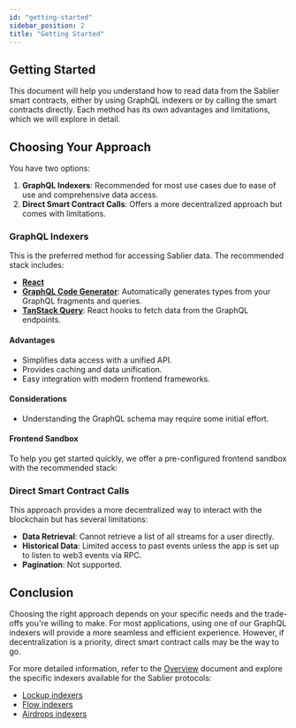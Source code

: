 ```yaml
---
id: "getting-started"
sidebar_position: 2
title: "Getting Started"
---
```



## Getting Started

This document will help you understand how to read data from the Sablier smart contracts, either by using GraphQL indexers or by calling the smart contracts directly. Each method has its own advantages and limitations, which we will explore in detail.

## Choosing Your Approach

You have two options:

1. **GraphQL Indexers**: Recommended for most use cases due to ease of use and comprehensive data access.
2. **Direct Smart Contract Calls**: Offers a more decentralized approach but comes with limitations.

### GraphQL Indexers

This is the preferred method for accessing Sablier data. The recommended stack includes:

- **[React](https://react.dev)**
- **[GraphQL Code Generator](https://the-guild.dev/graphql/codegen/docs/getting-started)**: Automatically generates types from your GraphQL fragments and queries.
- **[TanStack Query](https://tanstack.com/query)**: React hooks to fetch data from the GraphQL endpoints.

#### Advantages

- Simplifies data access with a unified API.
- Provides caching and data unification.
- Easy integration with modern frontend frameworks.

#### Considerations

- Understanding the GraphQL schema may require some initial effort.

#### Frontend Sandbox

To help you get started quickly, we offer a pre-configured frontend sandbox with the recommended stack:

<LinkPreview href="https://github.com/sablier-labs/sandbox" icon="github" title="Sablier Frontend Sandbox" />

### Direct Smart Contract Calls

This approach provides a more decentralized way to interact with the blockchain but has several limitations:

- **Data Retrieval**: Cannot retrieve a list of all streams for a user directly.
- **Historical Data**: Limited access to past events unless the app is set up to listen to web3 events via RPC.
- **Pagination**: Not supported.

## Conclusion

Choosing the right approach depends on your specific needs and the trade-offs you're willing to make. For most applications, using one of our GraphQL indexers will provide a more seamless and efficient experience. However, if decentralization is a priority, direct smart contract calls may be the way to go.

For more detailed information, refer to the [Overview](/api/overview) document and explore the specific indexers available for the Sablier protocols:

- [Lockup indexers](/api/lockup/indexers)
- [Flow indexers](/api/lockup/indexers)
- [Airdrops indexers](/api/airdrops/indexers)
